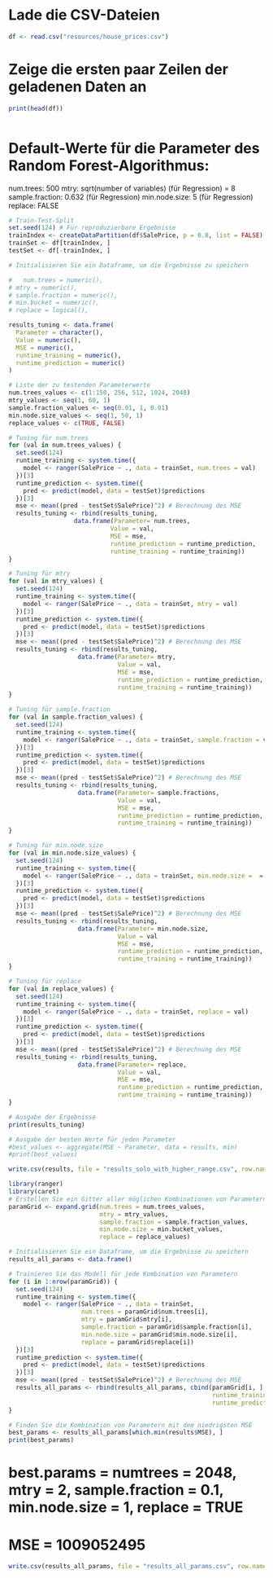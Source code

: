 # Lade die CSV-Dateien

```r
df <- read.csv("resources/house_prices.csv")

```

# Zeige die ersten paar Zeilen der geladenen Daten an

```r
print(head(df))
```

```r

```
# Default-Werte für die Parameter des Random Forest-Algorithmus:
num.trees: 500
mtry: sqrt(number of variables) (für Regression) = 8
sample.fraction: 0.632 (für Regression)
min.node.size: 5 (für Regression)
replace: FALSE

```r
# Train-Test-Split
set.seed(124) # Für reproduzierbare Ergebnisse
trainIndex <- createDataPartition(df$SalePrice, p = 0.8, list = FALSE)
trainSet <- df[trainIndex, ]
testSet <- df[-trainIndex, ]

# Initialisieren Sie ein Dataframe, um die Ergebnisse zu speichern

#   num.trees = numeric(),
# mtry = numeric(),
# sample.fraction = numeric(),
# min.bucket = numeric(),
# replace = logical(),

results_tuning <- data.frame(
  Parameter = character(),
  Value = numeric(),
  MSE = numeric(),
  runtime_training = numeric(),
  runtime_prediction = numeric()
)

# Liste der zu testenden Parameterwerte
num.trees_values <- c(1:150, 256, 512, 1024, 2048)
mtry_values <- seq(1, 60, 1)
sample.fraction_values <- seq(0.01, 1, 0.01)
min.node.size_values <- seq(1, 50, 1)
replace_values <- c(TRUE, FALSE)

# Tuning für num.trees
for (val in num.trees_values) {
  set.seed(124)
  runtime_training <- system.time({
    model <- ranger(SalePrice ~ ., data = trainSet, num.trees = val)
  })[3]
  runtime_prediction <- system.time({
    pred <- predict(model, data = testSet)$predictions
  })[3]
  mse <- mean((pred - testSet$SalePrice)^2) # Berechnung des MSE
  results_tuning <- rbind(results_tuning, 
                  data.frame(Parameter= num.trees,
                            Value = val, 
                            MSE = mse, 
                            runtime_prediction = runtime_prediction, 
                            runtime_training = runtime_training))
}

# Tuning für mtry
for (val in mtry_values) {
  set.seed(124)
  runtime_training <- system.time({
    model <- ranger(SalePrice ~ ., data = trainSet, mtry = val)
  })[3]
  runtime_prediction <- system.time({
    pred <- predict(model, data = testSet)$predictions
  })[3]
  mse <- mean((pred - testSet$SalePrice)^2) # Berechnung des MSE
  results_tuning <- rbind(results_tuning, 
                   data.frame(Parameter= mtry,
                              Value = val, 
                              MSE = mse, 
                              runtime_prediction = runtime_prediction, 
                              runtime_training = runtime_training))
}

# Tuning für sample.fraction
for (val in sample.fraction_values) {
  set.seed(124)
  runtime_training <- system.time({
    model <- ranger(SalePrice ~ ., data = trainSet, sample.fraction = val)
  })[3]
  runtime_prediction <- system.time({
    pred <- predict(model, data = testSet)$predictions
  })[3]
  mse <- mean((pred - testSet$SalePrice)^2) # Berechnung des MSE
  results_tuning <- rbind(results_tuning, 
                   data.frame(Parameter= sample.fractions,
                              Value = val,
                              MSE = mse,
                              runtime_prediction = runtime_prediction, 
                              runtime_training = runtime_training))
}

# Tuning für min.node.size
for (val in min.node.size_values) {
  set.seed(124)
  runtime_training <- system.time({
    model <- ranger(SalePrice ~ ., data = trainSet, min.node.size =  = val)
  })[3]
  runtime_prediction <- system.time({
    pred <- predict(model, data = testSet)$predictions
  })[3]
  mse <- mean((pred - testSet$SalePrice)^2) # Berechnung des MSE
  results_tuning <- rbind(results_tuning, 
                   data.frame(Parameter= min.node.size,
                              Value = val 
                              MSE = mse, 
                              runtime_prediction = runtime_prediction, 
                              runtime_training = runtime_training))
}

# Tuning für replace
for (val in replace_values) {
  set.seed(124)
  runtime_training <- system.time({
    model <- ranger(SalePrice ~ ., data = trainSet, replace = val)
  })[3]
  runtime_prediction <- system.time({
    pred <- predict(model, data = testSet)$predictions
  })[3]
  mse <- mean((pred - testSet$SalePrice)^2) # Berechnung des MSE
  results_tuning <- rbind(results_tuning, 
                   data.frame(Parameter= replace,
                              Value = val, 
                              MSE = mse, 
                              runtime_prediction = runtime_prediction, 
                              runtime_training = runtime_training))
}

# Ausgabe der Ergebnisse
print(results_tuning)

# Ausgabe der besten Werte für jeden Parameter
#best_values <- aggregate(MSE ~ Parameter, data = results, min)
#print(best_values)
```

```r
write.csv(results, file = "results_solo_with_higher_range.csv", row.names = FALSE)
```

```r
library(ranger)
library(caret)
# Erstellen Sie ein Gitter aller möglichen Kombinationen von Parametern
paramGrid <- expand.grid(num.trees = num.trees_values,
                         mtry = mtry_values,
                         sample.fraction = sample.fraction_values,
                         min.node.size = min.bucket_values,
                         replace = replace_values)

# Initialisieren Sie ein Dataframe, um die Ergebnisse zu speichern
results_all_params <- data.frame()

# Trainieren Sie das Modell für jede Kombination von Parametern
for (i in 1:nrow(paramGrid)) {
  set.seed(124)
  runtime_training <- system.time({
    model <- ranger(SalePrice ~ ., data = trainSet,
                    num.trees = paramGrid$num.trees[i],
                    mtry = paramGrid$mtry[i],
                    sample.fraction = paramGrid$sample.fraction[i],
                    min.node.size = paramGrid$min.node.size[i],
                    replace = paramGrid$replace[i])
  })[3]
  runtime_prediction <- system.time({
    pred <- predict(model, data = testSet)$predictions
  })[3]
  mse <- mean((pred - testSet$SalePrice)^2) # Berechnung des MSE
  results_all_params <- rbind(results_all_params, cbind(paramGrid[i, ], MSE = mse, 
                                                        runtime_training = runtime_training, 
                                                        runtime_prediction = runtime_prediction))
}

# Finden Sie die Kombination von Parametern mit dem niedrigsten MSE
best_params <- results_all_params[which.min(results$MSE), ]
print(best_params)

```
# best.params = numtrees = 2048, mtry = 2, sample.fraction = 0.1, min.node.size = 1, replace = TRUE
# MSE = 1009052495

```r
write.csv(results_all_params, file = "results_all_params.csv", row.names = FALSE)

```

```r

```